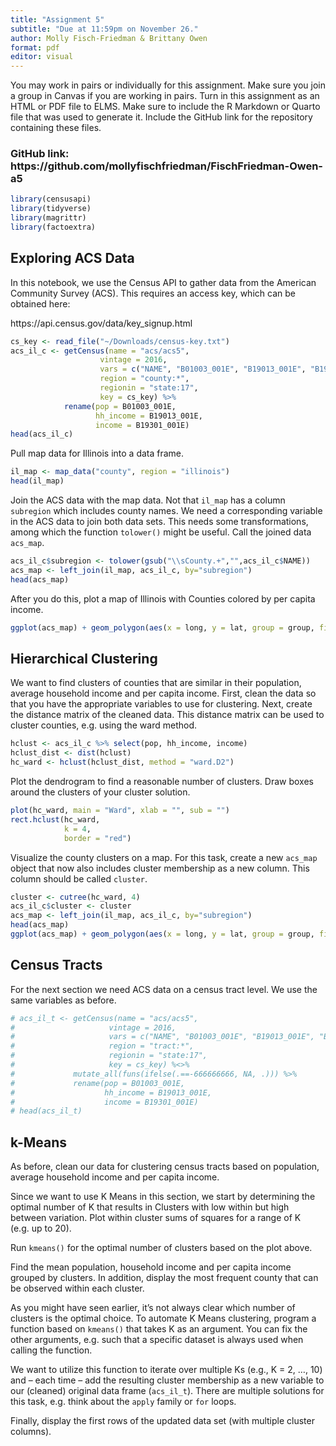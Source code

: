 ```yaml
---
title: "Assignment 5"
subtitle: "Due at 11:59pm on November 26."
author: Molly Fisch-Friedman & Brittany Owen
format: pdf
editor: visual
---
```


You may work in pairs or individually for this assignment. Make sure you join a group in Canvas if you are working in pairs. Turn in this assignment as an HTML or PDF file to ELMS. Make sure to include the R Markdown or Quarto file that was used to generate it. Include the GitHub link for the repository containing these files.

### GitHub link: https://github.com/mollyfischfriedman/FischFriedman-Owen-a5

```r
library(censusapi)
library(tidyverse)
library(magrittr)
library(factoextra)
```

## Exploring ACS Data

In this notebook, we use the Census API to gather data from the American Community Survey (ACS). This requires an access key, which can be obtained here:

https://api.census.gov/data/key_signup.html

```r
cs_key <- read_file("~/Downloads/census-key.txt")
acs_il_c <- getCensus(name = "acs/acs5",
                    vintage = 2016,
                    vars = c("NAME", "B01003_001E", "B19013_001E", "B19301_001E"),
                    region = "county:*",
                    regionin = "state:17",
                    key = cs_key) %>%
            rename(pop = B01003_001E,
                   hh_income = B19013_001E,
                   income = B19301_001E)
head(acs_il_c)
```

Pull map data for Illinois into a data frame.

```r
il_map <- map_data("county", region = "illinois")
head(il_map)
```

Join the ACS data with the map data. Not that `il_map` has a column `subregion` which includes county names. We need a corresponding variable in the ACS data to join both data sets. This needs some transformations, among which the function `tolower()` might be useful. Call the joined data `acs_map`.

```r
acs_il_c$subregion <- tolower(gsub("\\sCounty.+","",acs_il_c$NAME))
acs_map <- left_join(il_map, acs_il_c, by="subregion")
head(acs_map)
```

After you do this, plot a map of Illinois with Counties colored by per capita income.

```r
ggplot(acs_map) + geom_polygon(aes(x = long, y = lat, group = group, fill = income))
```

## Hierarchical Clustering

We want to find clusters of counties that are similar in their population, average household income and per capita income. First, clean the data so that you have the appropriate variables to use for clustering. Next, create the distance matrix of the cleaned data. This distance matrix can be used to cluster counties, e.g. using the ward method.

```r
hclust <- acs_il_c %>% select(pop, hh_income, income)
hclust_dist <- dist(hclust)
hc_ward <- hclust(hclust_dist, method = "ward.D2")
```

Plot the dendrogram to find a reasonable number of clusters. Draw boxes around the clusters of your cluster solution.

```r
plot(hc_ward, main = "Ward", xlab = "", sub = "")
rect.hclust(hc_ward, 
            k = 4, 
            border = "red")
```

Visualize the county clusters on a map. For this task, create a new `acs_map` object that now also includes cluster membership as a new column. This column should be called `cluster`.

``` r
cluster <- cutree(hc_ward, 4)
acs_il_c$cluster <- cluster
acs_map <- left_join(il_map, acs_il_c, by="subregion")
head(acs_map)
ggplot(acs_map) + geom_polygon(aes(x = long, y = lat, group = group, fill = cluster))
```

## Census Tracts

For the next section we need ACS data on a census tract level. We use the same variables as before.

```r
# acs_il_t <- getCensus(name = "acs/acs5",
#                     vintage = 2016, 
#                     vars = c("NAME", "B01003_001E", "B19013_001E", "B19301_001E"),
#                     region = "tract:*", 
#                     regionin = "state:17",
#                     key = cs_key) %<>%
#             mutate_all(funs(ifelse(.==-666666666, NA, .))) %>%
#             rename(pop = B01003_001E, 
#                    hh_income = B19013_001E, 
#                    income = B19301_001E)
# head(acs_il_t)
```

## k-Means

As before, clean our data for clustering census tracts based on population, average household income and per capita income.

Since we want to use K Means in this section, we start by determining the optimal number of K that results in Clusters with low within but high between variation. Plot within cluster sums of squares for a range of K (e.g. up to 20).

Run `kmeans()` for the optimal number of clusters based on the plot above.

Find the mean population, household income and per capita income grouped by clusters. In addition, display the most frequent county that can be observed within each cluster.

As you might have seen earlier, it's not always clear which number of clusters is the optimal choice. To automate K Means clustering, program a function based on `kmeans()` that takes K as an argument. You can fix the other arguments, e.g. such that a specific dataset is always used when calling the function.

We want to utilize this function to iterate over multiple Ks (e.g., K = 2, ..., 10) and -- each time -- add the resulting cluster membership as a new variable to our (cleaned) original data frame (`acs_il_t`). There are multiple solutions for this task, e.g. think about the `apply` family or `for` loops.

Finally, display the first rows of the updated data set (with multiple cluster columns).
